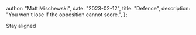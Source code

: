 
  author: "Matt Mischewski",
  date: "2023-02-12",
  title: "Defence",
  description: "You won't lose if the opposition cannot score.",
};


Stay aligned
